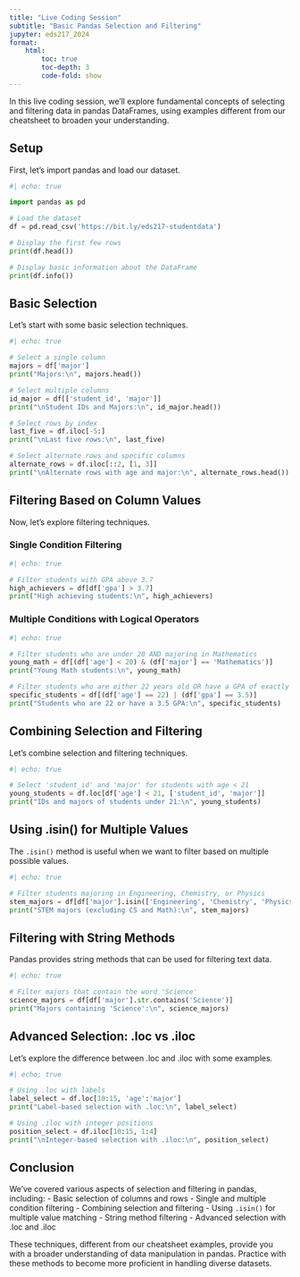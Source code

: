 ```yaml
---
title: "Live Coding Session"
subtitle: "Basic Pandas Selection and Filtering"
jupyter: eds217_2024
format: 
    html:
        toc: true
        toc-depth: 3
        code-fold: show
---
```


In this live coding session, we'll explore fundamental concepts of selecting and filtering data in pandas DataFrames, using examples different from our cheatsheet to broaden your understanding.

## Setup

First, let's import pandas and load our dataset.

```python
#| echo: true

import pandas as pd

# Load the dataset
df = pd.read_csv('https://bit.ly/eds217-studentdata')

# Display the first few rows
print(df.head())

# Display basic information about the DataFrame
print(df.info())
```

## Basic Selection

Let's start with some basic selection techniques.

```python
#| echo: true

# Select a single column
majors = df['major']
print("Majors:\n", majors.head())

# Select multiple columns
id_major = df[['student_id', 'major']]
print("\nStudent IDs and Majors:\n", id_major.head())

# Select rows by index
last_five = df.iloc[-5:]
print("\nLast five rows:\n", last_five)

# Select alternate rows and specific columns
alternate_rows = df.iloc[::2, [1, 3]]
print("\nAlternate rows with age and major:\n", alternate_rows.head())
```

## Filtering Based on Column Values

Now, let's explore filtering techniques.

### Single Condition Filtering

```python
#| echo: true

# Filter students with GPA above 3.7
high_achievers = df[df['gpa'] > 3.7]
print("High achieving students:\n", high_achievers)
```

### Multiple Conditions with Logical Operators

```python
#| echo: true

# Filter students who are under 20 AND majoring in Mathematics
young_math = df[(df['age'] < 20) & (df['major'] == 'Mathematics')]
print("Young Math students:\n", young_math)

# Filter students who are either 22 years old OR have a GPA of exactly 3.5
specific_students = df[(df['age'] == 22) | (df['gpa'] == 3.5)]
print("Students who are 22 or have a 3.5 GPA:\n", specific_students)
```

## Combining Selection and Filtering

Let's combine selection and filtering techniques.

```python
#| echo: true

# Select 'student_id' and 'major' for students with age < 21
young_students = df.loc[df['age'] < 21, ['student_id', 'major']]
print("IDs and majors of students under 21:\n", young_students)
```

## Using .isin() for Multiple Values

The `.isin()` method is useful when we want to filter based on multiple possible values.

```python
#| echo: true

# Filter students majoring in Engineering, Chemistry, or Physics
stem_majors = df[df['major'].isin(['Engineering', 'Chemistry', 'Physics'])]
print("STEM majors (excluding CS and Math):\n", stem_majors)
```

## Filtering with String Methods

Pandas provides string methods that can be used for filtering text data.

```python
#| echo: true

# Filter majors that contain the word 'Science'
science_majors = df[df['major'].str.contains('Science')]
print("Majors containing 'Science':\n", science_majors)
```

## Advanced Selection: .loc vs .iloc

Let's explore the difference between .loc and .iloc with some examples.

```python
#| echo: true

# Using .loc with labels
label_select = df.loc[10:15, 'age':'major']
print("Label-based selection with .loc:\n", label_select)

# Using .iloc with integer positions
position_select = df.iloc[10:15, 1:4]
print("\nInteger-based selection with .iloc:\n", position_select)
```

## Conclusion

We've covered various aspects of selection and filtering in pandas, including:
- Basic selection of columns and rows
- Single and multiple condition filtering
- Combining selection and filtering
- Using `.isin()` for multiple value matching
- String method filtering
- Advanced selection with .loc and .iloc

These techniques, different from our cheatsheet examples, provide you with a broader understanding of data manipulation in pandas. Practice with these methods to become more proficient in handling diverse datasets.